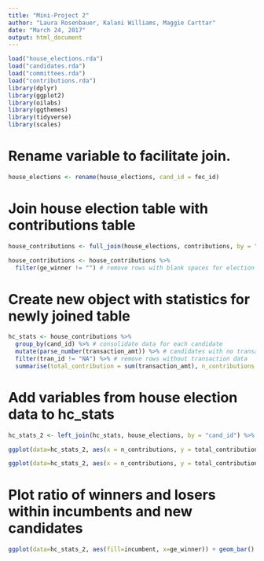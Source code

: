 ```yaml
---
title: "Mini-Project 2"
author: "Laura Rosenbauer, Kalani Williams, Maggie Carttar"
date: "March 24, 2017"
output: html_document
---
```


```r

load("house_elections.rda")
load("candidates.rda")
load("committees.rda")
load("contributions.rda")
library(dplyr)
library(ggplot2)
library(oilabs)
library(ggthemes)
library(tidyverse)
library(scales)
```


# Rename variable to facilitate join.
```r
house_elections <- rename(house_elections, cand_id = fec_id)
```

# Join house election table with contributions table
```r
house_contributions <- full_join(house_elections, contributions, by = "cand_id") %>% filter(transaction_type != "24A" & transaction_type != "24N") 

house_contributions <- house_contributions %>%
  filter(ge_winner != "") # remove rows with blank spaces for election results column
```

# Create new object with statistics for newly joined table
```r
hc_stats <- house_contributions %>%
  group_by(cand_id) %>% # consolidate data for each candidate
  mutate(parse_number(transaction_amt)) %>% # candidates with no transaction data were removed
  filter(tran_id != "NA") %>% # remove rows without transaction data
  summarise(total_contribution = sum(transaction_amt), n_contributions = n_distinct(tran_id), avg_contribution = total_contribution/n_contributions) # create new variables for total contribution per candidate, number of contributions per candidate, and average contribution per candidate
```

# Add variables from house election data to hc_stats
```r
hc_stats_2 <- left_join(hc_stats, house_elections, by = "cand_id") %>% select(cand_id, total_contribution, n_contributions, avg_contribution, candidate_name, party, ge_winner, incumbent)
```


```r
ggplot(data=hc_stats_2, aes(x = n_contributions, y = total_contribution, color = ge_winner)) + geom_point(alpha = 5/10) + labs(list(title = "Donations: How Many and How Big?", x = "Number of Contributions", y = "Total Contributions", color = "")) + scale_color_brewer(labels = c("N" = "Lost", "W" = "Won"), palette = "Accent") + scale_y_continuous(labels = dollar) + theme_hc()

ggplot(data=hc_stats_2, aes(x = n_contributions, y = total_contribution, color = incumbent)) + geom_point(alpha = 5/10) + labs(list(title = "How Grass-Roots Are the Incumbents?", x = "Number of Contributions", y = "Total Contributions", color = "")) + scale_y_continuous(labels = dollar) + scale_color_tableau(labels = c("TRUE" = "Incumbent", "FALSE" = "Non-Incumbent" )) + theme_hc()
```

# Plot ratio of winners and losers within incumbents and new candidates
```r
ggplot(data=hc_stats_2, aes(fill=incumbent, x=ge_winner)) + geom_bar() + scale_fill_tableau(labels = c("FALSE" = "Non-Incument", "TRUE" = "Incumbent")) + labs(list(title = "How Often do Incumbents Win?", x = "Election Results", y = "Count", fill = "Incumbent Status")) + scale_x_discrete(labels = c("N" = "Lost", "W" = "Won"))
```
